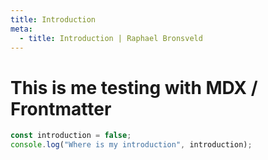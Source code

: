 ```yaml
---
title: Introduction
meta:
  - title: Introduction | Raphael Bronsveld
---
```



# This is me testing with MDX / Frontmatter

```javascript
const introduction = false;
console.log("Where is my introduction", introduction);
```

